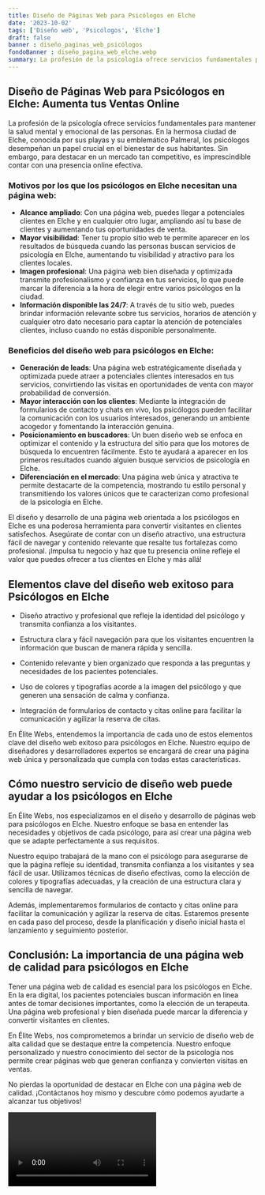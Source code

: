 ```yaml
---
title: Diseño de Páginas Web para Psicólogos en Elche
date: '2023-10-02'
tags: ['Diseño web', 'Psicólogos', 'Elche']
draft: false
banner : diseño_paginas_web_psicólogos
fondoBanner : diseño_pagina_web_elche.webp
summary: La profesión de la psicología ofrece servicios fundamentales para mantener la salud mental y emocional de las personas. En la hermosa ciudad de Elche, conocida por sus playas y su emblemático Palmeral, los psicólogos desempeñan un papel crucial en el bienestar de sus habitantes. Sin embargo, para destacar en un mercado tan competitivo, es imprescindible contar con una presencia online efectiva. 
---
```


## Diseño de Páginas Web para Psicólogos en Elche: Aumenta tus Ventas Online

La profesión de la psicología ofrece servicios fundamentales para mantener la salud mental y emocional de las personas. En la hermosa ciudad de Elche, conocida por sus playas y su emblemático Palmeral, los psicólogos desempeñan un papel crucial en el bienestar de sus habitantes. Sin embargo, para destacar en un mercado tan competitivo, es imprescindible contar con una presencia online efectiva. 

### Motivos por los que los psicólogos en Elche necesitan una página web:
- **Alcance ampliado**: Con una página web, puedes llegar a potenciales clientes en Elche y en cualquier otro lugar, ampliando así tu base de clientes y aumentando tus oportunidades de venta.
- **Mayor visibilidad**: Tener tu propio sitio web te permite aparecer en los resultados de búsqueda cuando las personas buscan servicios de psicología en Elche, aumentando tu visibilidad y atractivo para los clientes locales.
- **Imagen profesional**: Una página web bien diseñada y optimizada transmite profesionalismo y confianza en tus servicios, lo que puede marcar la diferencia a la hora de elegir entre varios psicólogos en la ciudad.
- **Información disponible las 24/7**: A través de tu sitio web, puedes brindar información relevante sobre tus servicios, horarios de atención y cualquier otro dato necesario para captar la atención de potenciales clientes, incluso cuando no estás disponible personalmente.

### Beneficios del diseño web para psicólogos en Elche:
- **Generación de leads**: Una página web estratégicamente diseñada y optimizada puede atraer a potenciales clientes interesados en tus servicios, convirtiendo las visitas en oportunidades de venta con mayor probabilidad de conversión.
- **Mayor interacción con los clientes**: Mediante la integración de formularios de contacto y chats en vivo, los psicólogos pueden facilitar la comunicación con los usuarios interesados, generando un ambiente acogedor y fomentando la interacción genuina.
- **Posicionamiento en buscadores**: Un buen diseño web se enfoca en optimizar el contenido y la estructura del sitio para que los motores de búsqueda lo encuentren fácilmente. Esto te ayudará a aparecer en los primeros resultados cuando alguien busque servicios de psicología en Elche.
- **Diferenciación en el mercado**: Una página web única y atractiva te permite destacarte de la competencia, mostrando tu estilo personal y transmitiendo los valores únicos que te caracterizan como profesional de la psicología en Elche.

El diseño y desarrollo de una página web orientada a los psicólogos en Elche es una poderosa herramienta para convertir visitantes en clientes satisfechos. Asegúrate de contar con un diseño atractivo, una estructura fácil de navegar y contenido relevante que resalte tus fortalezas como profesional. ¡Impulsa tu negocio y haz que tu presencia online refleje el valor que puedes ofrecer a tus clientes en Elche y más allá!

<GifSeo />

<Cta />

## Elementos clave del diseño web exitoso para Psicólogos en Elche

- Diseño atractivo y profesional que refleje la identidad del psicólogo y transmita confianza a los visitantes.

- Estructura clara y fácil navegación para que los visitantes encuentren la información que buscan de manera rápida y sencilla.

- Contenido relevante y bien organizado que responda a las preguntas y necesidades de los pacientes potenciales.

- Uso de colores y tipografías acorde a la imagen del psicólogo y que generen una sensación de calma y confianza.

- Integración de formularios de contacto y citas online para facilitar la comunicación y agilizar la reserva de citas.

En Élite Webs, entendemos la importancia de cada uno de estos elementos clave del diseño web exitoso para psicólogos en Elche. Nuestro equipo de diseñadores y desarrolladores expertos se encargará de crear una página web única y personalizada que cumpla con todas estas características. 

## Cómo nuestro servicio de diseño web puede ayudar a los psicólogos en Elche

En Élite Webs, nos especializamos en el diseño y desarrollo de páginas web para psicólogos en Elche. Nuestro enfoque se basa en entender las necesidades y objetivos de cada psicólogo, para así crear una página web que se adapte perfectamente a sus requisitos.

Nuestro equipo trabajará de la mano con el psicólogo para asegurarse de que la página refleje su identidad, transmita confianza a los visitantes y sea fácil de usar. Utilizamos técnicas de diseño efectivas, como la elección de colores y tipografías adecuadas, y la creación de una estructura clara y sencilla de navegar.

Además, implementaremos formularios de contacto y citas online para facilitar la comunicación y agilizar la reserva de citas. Estaremos presente en cada paso del proceso, desde la planificación y diseño inicial hasta el lanzamiento y seguimiento posterior.

## Conclusión: La importancia de una página web de calidad para psicólogos en Elche

Tener una página web de calidad es esencial para los psicólogos en Elche. En la era digital, los pacientes potenciales buscan información en línea antes de tomar decisiones importantes, como la elección de un terapeuta. Una página web profesional y bien diseñada puede marcar la diferencia y convertir visitantes en clientes.

En Élite Webs, nos comprometemos a brindar un servicio de diseño web de alta calidad que se destaque entre la competencia. Nuestro enfoque personalizado y nuestro conocimiento del sector de la psicología nos permite crear páginas web que generan confianza y convierten visitas en ventas.

No pierdas la oportunidad de destacar en Elche con una página web de calidad. ¡Contáctanos hoy mismo y descubre cómo podemos ayudarte a alcanzar tus objetivos!

<Video />

<CtaBot job='Psicólogos' city='Elche'/>

<Gmaps query='Elche+españa+maps' />